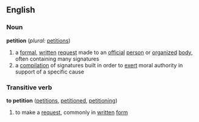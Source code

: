 ==English==

===Noun===
'''petition'''  (''plural:'' [[petitions]])
#a [[formal]], [[written]] [[request]] made to an [[official]] [[person]] or [[organized]] [[body]], often containing many signatures
#a [[compilation]] of signatures built in order to [[exert]] moral authority in support of a specific cause

===Transitive verb===
'''to petition'''  ([[petitions]], [[petitioned]], [[petitioning]])
#to make a [[request]], commonly in [[written]] [[form]]
